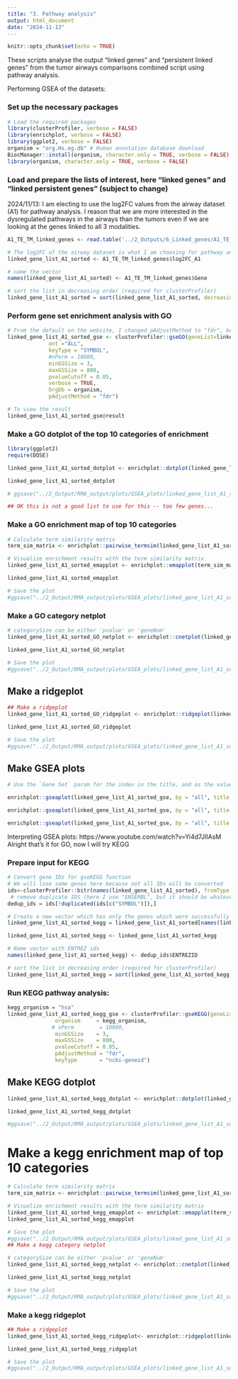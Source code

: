 ```yaml
---
title: "3. Pathway analysis"
output: html_document
date: "2024-11-13"
---
```


```r
knitr::opts_chunk$set(echo = TRUE)
```

These scripts analyse the output "linked genes" and "persistent linked genes" from the tumor airways comparisons combined script using pathway analysis.

Performing GSEA of the datasets:

### Set up the necessary packages
```r
# Load the required packages
library(clusterProfiler, verbose = FALSE)
library(enrichplot, verbose = FALSE)
library(ggplot2, verbose = FALSE)
organism = "org.Hs.eg.db" # Human annotation database download
BiocManager::install(organism, character.only = TRUE, verbose = FALSE) 
library(organism, character.only = TRUE, verbose = FALSE)
```

### Load and prepare the lists of interest, here "linked genes" and "linked persistent genes" (subject to change)

2024/11/13: I am electing to use the log2FC values from the airway dataset (A1) for pathway analysis. I reason that we are more interested in the dysregulated pathways in the airways than the tumors even if we are looking at the genes linked to all 3 modalities.
```r

A1_TE_TM_linked_genes <- read.table('../2_Outputs/6_Linked_genes/A1_TE_TM_linked_genes_20241204.txt', header = TRUE)

# The log2FC of the airway dataset is what I am choosing for pathway analysis
linked_gene_list_A1_sorted <- A1_TE_TM_linked_genes$log2FC_A1

# name the vector
names(linked_gene_list_A1_sorted) <- A1_TE_TM_linked_genes$Gene

# sort the list in decreasing order (required for clusterProfiler)
linked_gene_list_A1_sorted = sort(linked_gene_list_A1_sorted, decreasing = TRUE)

```


### Perform gene set enrichment analysis with GO
```r
# From the default on the website, I changed pAdjustMethod to "fdr", keyType to "SYMBOL". And there was a warning message that I should remove the nPerm parameter so I did that
linked_gene_list_A1_sorted_gse <- clusterProfiler::gseGO(geneList=linked_gene_list_A1_sorted, 
             ont ="ALL", 
             keyType = "SYMBOL", 
             #nPerm = 10000, 
             minGSSize = 3, 
             maxGSSize = 800, 
             pvalueCutoff = 0.05, 
             verbose = TRUE, 
             OrgDb = organism, 
             pAdjustMethod = "fdr")

# To view the result
linked_gene_list_A1_sorted_gse@result
```

### Make a GO dotplot of the top 10 categories of enrichment
```r

library(ggplot2)
require(DOSE)

linked_gene_list_A1_sorted_dotplot <- enrichplot::dotplot(linked_gene_list_A1_sorted_gse, showCategory=10, split=".sign") + facet_grid(.~.sign)

linked_gene_list_A1_sorted_dotplot

# ggsave("../2_Output/RMA_output/plots/GSEA_plots/linked_gene_list_A1_sorted/linked_gene_list_A1_sorted_GO_dotplot.png", linked_gene_list_A1_sorted_dotplot, width = 7, height = 12)

## OK this is not a good list to use for this -- too few genes...

```

### Make a GO enrichment map of top 10 categories
```r

# Calculate term similarity matrix
term_sim_matrix <- enrichplot::pairwise_termsim(linked_gene_list_A1_sorted_gse)

# Visualize enrichment results with the term similarity matrix
linked_gene_list_A1_sorted_emapplot <- enrichplot::emapplot(term_sim_matrix, showCategory = 10)

linked_gene_list_A1_sorted_emapplot

# Save the plot
#ggsave("../2_Output/RMA_output/plots/GSEA_plots/linked_gene_list_A1_sorted/linked_gene_list_A1_sorted_GO_emap.png", linked_gene_list_A1_sorted_emapplot, width = 10, height = 10)
```

### Make a GO category netplot
```r
# categorySize can be either 'pvalue' or 'geneNum'
linked_gene_list_A1_sorted_GO_netplot <- enrichplot::cnetplot(linked_gene_list_A1_sorted_gse, categorySize="pvalue", foldChange=linked_gene_list_A1_sorted, showCategory = 3)

linked_gene_list_A1_sorted_GO_netplot

# Save the plot
#ggsave("../2_Output/RMA_output/plots/GSEA_plots/linked_gene_list_A1_sorted/linked_gene_list_A1_sorted_GO_cnet.png", linked_gene_list_A1_sorted_GO_netplot, width = 15, height = 10)

```

## Make a ridgeplot
```r
## Make a ridgeplot
linked_gene_list_A1_sorted_GO_ridgeplot <- enrichplot::ridgeplot(linked_gene_list_A1_sorted_gse) + labs(x = "enrichment distribution")

linked_gene_list_A1_sorted_GO_ridgeplot

# Save the plot
#ggsave("../2_Output/RMA_output/plots/GSEA_plots/linked_gene_list_A1_sorted/linked_gene_list_A1_sorted_GO_ridgeplot.png", linked_gene_list_A1_sorted_GO_ridgeplot, width = 20, height = 15)

```

## Make GSEA plots
```r
# Use the `Gene Set` param for the index in the title, and as the value for geneSetId

enrichplot::gseaplot(linked_gene_list_A1_sorted_gse, by = "all", title = linked_gene_list_A1_sorted_gse$Description[1], geneSetID = 1)

enrichplot::gseaplot(linked_gene_list_A1_sorted_gse, by = "all", title = linked_gene_list_A1_sorted_gse$Description[2], geneSetID = 2)

enrichplot::gseaplot(linked_gene_list_A1_sorted_gse, by = "all", title = linked_gene_list_A1_sorted_gse$Description[3], geneSetID = 3)
```

Interpreting GSEA plots: https://www.youtube.com/watch?v=Yi4d7JIlAsM
Alright that's it for GO, now I will try KEGG

### Prepare input for KEGG
```r
# Convert gene IDs for gseKEGG function
# We will lose some genes here because not all IDs will be converted
ids<-clusterProfiler::bitr(names(linked_gene_list_A1_sorted), fromType = "SYMBOL", toType = "ENTREZID", OrgDb=organism)
 # remove duplicate IDS (here I use "ENSEMBL", but it should be whatever was selected as keyType)
dedup_ids = ids[!duplicated(ids[c("SYMBOL")]),]

# Create a new vector which has only the genes which were successfully mapped using the bitr function above
linked_gene_list_A1_sorted_kegg = linked_gene_list_A1_sorted[names(linked_gene_list_A1_sorted) %in% dedup_ids$SYMBOL]

linked_gene_list_A1_sorted_kegg <- linked_gene_list_A1_sorted_kegg 

# Name vector with ENTREZ ids
names(linked_gene_list_A1_sorted_kegg) <- dedup_ids$ENTREZID

# sort the list in decreasing order (required for clusterProfiler)
linked_gene_list_A1_sorted_kegg = sort(linked_gene_list_A1_sorted_kegg, decreasing = TRUE)
```

### Run KEGG pathway analysis:
```r
kegg_organism = "hsa"
linked_gene_list_A1_sorted_kegg_gse <- clusterProfiler::gseKEGG(geneList = linked_gene_list_A1_sorted_kegg,
               organism     = kegg_organism,
              # nPerm        = 10000,
               minGSSize    = 3,
               maxGSSize    = 800,
               pvalueCutoff = 0.05,
               pAdjustMethod = "fdr",
               keyType       = "ncbi-geneid")
```

## Make KEGG dotplot

```r
linked_gene_list_A1_sorted_kegg_dotplot <- enrichplot::dotplot(linked_gene_list_A1_sorted_kegg_gse, showCategory = 10, title = "Enriched Pathways" , split=".sign") + facet_grid(.~.sign)

linked_gene_list_A1_sorted_kegg_dotplot

#ggsave("../2_Output/RMA_output/plots/GSEA_plots/linked_gene_list_A1_sorted/linked_gene_list_A1_sorted_kegg_dotplot.png", linked_gene_list_A1_sorted_kegg_dotplot, width = 7, height = 12)
```


# Make a kegg enrichment map of top 10 categories
```r

# Calculate term similarity matrix
term_sim_matrix <- enrichplot::pairwise_termsim(linked_gene_list_A1_sorted_kegg_gse)

# Visualize enrichment results with the term similarity matrix
linked_gene_list_A1_sorted_kegg_emapplot <- enrichplot::emapplot(term_sim_matrix, showCategory = 10)
linked_gene_list_A1_sorted_kegg_emapplot

# Save the plot
#ggsave("../2_Output/RMA_output/plots/GSEA_plots/linked_gene_list_A1_sorted/linked_gene_list_A1_sorted_kegg_emap.png", linked_gene_list_A1_sorted_kegg_emapplot, width = 10, height = 10)
## Make a kegg category netplot
```



```r
# categorySize can be either 'pvalue' or 'geneNum'
linked_gene_list_A1_sorted_kegg_netplot <- enrichplot::cnetplot(linked_gene_list_A1_sorted_kegg_gse, categorySize="pvalue", foldChange=linked_gene_list_A1_sorted, showCategory = 3)

linked_gene_list_A1_sorted_kegg_netplot

# Save the plot
#ggsave("../2_Output/RMA_output/plots/GSEA_plots/linked_gene_list_A1_sorted/linked_gene_list_A1_sorted_kegg_cnet.png", linked_gene_list_A1_sorted_kegg_netplot, width = 15, height = 10)

```

### Make a kegg ridgeplot
```r
## Make a ridgeplot
linked_gene_list_A1_sorted_kegg_ridgeplot<- enrichplot::ridgeplot(linked_gene_list_A1_sorted_kegg_gse) + labs(x = "enrichment distribution")

linked_gene_list_A1_sorted_kegg_ridgeplot

# Save the plot
#ggsave("../2_Output/RMA_output/plots/GSEA_plots/linked_gene_list_A1_sorted/linked_gene_list_A1_sorted_kegg_ridgeplot.png", linked_gene_list_A1_sorted_kegg_ridgeplot, width = 20, height = 15)

```

